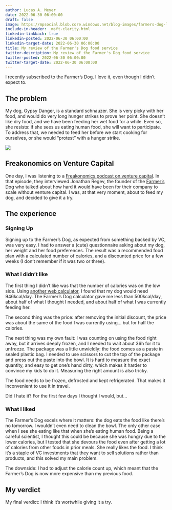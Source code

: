 ```yaml
---
author: Lucas A. Meyer
date: 2022-06-30 06:00:00
draft: false
image: https://mpsocial.blob.core.windows.net/blog-images/farmers-dog-logo.png
include-in-header: _msft-clarity.html
linkedin-linkback: true
linkedin-posted: 2022-06-30 06:00:00
linkedin-target-date: 2022-06-30 06:00:00
title: My review of the Farmer's Dog food service
twitter-description: My review of the Farmer's Dog food service
twitter-posted: 2022-06-30 06:00:00
twitter-target-date: 2022-06-30 06:00:00
---
```


I recently subscribed to the Farmer's Dog. I love it, even though I didn't expect to.

## The problem

My dog, Gypsy Danger, is a standard schnauzer. She is very picky with her food, and would do very long hunger strikes to prove her point. She doesn't like dry food, and we have been feeding her wet food for a while. Even so, she resists: if she sees us eating human food, she will want to participate. To address that, we needed to feed her before we start cooking for ourselves, or she would "protest" with a hunger strike.

![](https://mpsocial.blob.core.windows.net/blog-images/GypsyLucas.jpg)

## Freakonomics on Venture Capital

One day, I was listening to a [Freakonomics podcast on venture capital](https://freakonomics.com/podcast/is-venture-capital-the-secret-sauce-of-the-american-economy/). In that episode, they interviewed Jonathan Regev, the founder of the [Farmer's Dog](https://www.thefarmersdog.com) who talked about how hard it would have been for their company to scale without venture capital. I was, at that very moment, about to feed my dog, and decided to give it a try.

## The experience 

### Signing Up

Signing up to the Farmer's Dog, as expected from something backed by VC, was very easy. I had to answer a (cute) questionnaire asking about my dog, her weight and her food preferences. The result was a recommended food plan with a calculated number of calories, and a discounted price for a few weeks (I don't remember if it was two or three). 

### What I didn't like

The first thing I didn't like was that the number of calories was on the low side. Using [another web calculator](https://vetcalculators.com/calories.html), I found that my dog would need 946kcal/day. The Farmer's Dog calculator gave me less than 500kcal/day, about half of what I thought I needed, and about half of what I was currently feeding her. 

The second thing was the price: after removing the initial discount, the price was about the same of the food I was currently using... but for half the calories.

The next thing was my own fault: I was counting on using the food right away, but it arrives deeply frozen, and I needed to wait about 36h for it to unfreeze. The package was a little unwieldly: the food comes as a paste in sealed plastic bag. I needed to use scissors to cut the top of the package and press out the paste into the bowl. It is hard to measure the exact quantity, and easy to get one's hand dirty, which makes it harder to convince my kids to do it. Measuring the right amount is also tricky.

The food needs to be frozen, defrosted and kept refrigerated. That makes it inconvenient to use it in travel.

Did I hate it? For the first few days I thought I would, but...

### What I liked

The Farmer's Dog excels where it matters: the dog eats the food like there's no tomorrow. I wouldn't even need to clean the bowl. The only other case when I see she eating like that when she's eating human food. Being a careful scientist, I thought this could be because she was hungry due to the lower calories, but I tested that she devours the food even after getting a lot of calories from other foods in prior meals. She really likes the food. I think it's a staple of VC investments that they want to sell solutions rather than products, and this solved my main problem.

The downside: I had to adjust the calorie count up, which meant that the Farmer's Dog is now more expensive than my previous food. 

## My verdict

My final verdict: I think it's wortwhile giving it a try.
